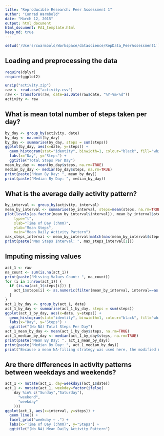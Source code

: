 ```yaml
---
title: "Reproducible Research: Peer Assessment 1"
author: "Conrad Warmbold"
date: "March 12, 2015"
output: html_document
html_document: PA1_template.html
keep_md: true
---
```


```r
setwd('/Users/cwarmbold/Workspace/datascience/RepData_PeerAssessment1')
```

## Loading and preprocessing the data

```r
require(dplyr)
require(ggplot2)
```

```r
unzip("activity.zip")
raw <- read.csv("activity.csv")
raw <- transform(raw, date=as.Date(raw$date, "%Y-%m-%d"))
activity <- raw
```

## What is mean total number of steps taken per day?

```r
by_day <- group_by(activity, date)
by_day <- na.omit(by_day)
by_day <- summarise(by_day, steps = sum(steps))
ggplot(by_day, aes(x=date, y=steps)) +
  geom_histogram(stat="identity", binwidth=1, colour="black", fill="white") +
  labs(x="Day", y="Steps") +
  ggtitle("Total Steps Per Day")
mean_by_day <- mean(by_day$steps, na.rm=TRUE)
median_by_day <- median(by_day$steps, na.rm=TRUE)
print(paste("Mean By Day: ", mean_by_day))
print(paste("Median By Day: ", median_by_day))
```

## What is the average daily activity pattern?

```r
by_interval <- group_by(activity, interval)
mean_by_interval <- summarise(by_interval, steps=mean(steps, na.rm=TRUE))
plot(levels(as.factor(mean_by_interval$interval)), mean_by_interval$steps, 
    type="l",
    xlab="Time of Day (:hmm)",
    ylab="Mean Steps",
    main="Mean Daily Activity Pattern")
max_steps_interval <- mean_by_interval[match(max(mean_by_interval$steps), mean_by_interval$steps),]
print(paste("Max Steps Interval: ", max_steps_interval[1]))
```

## Imputing missing values

```r
act_1 <- raw
na_count <- sum(is.na(act_1))
print(paste("Missing Values Count: ", na_count))
for (i in 1:nrow(act_1)) {
  if (is.na(act_1$steps[i])) {
    act_1$steps[i] <- as.numeric(filter(mean_by_interval, interval==as.numeric(act_1[i,][3]))[2])
  }
}
act_1_by_day <- group_by(act_1, date)
act_1_by_day <- summarise(act_1_by_day, steps = sum(steps))
ggplot(act_1_by_day, aes(x=date, y=steps)) +
  geom_histogram(stat="identity", binwidth=1, colour="black", fill="white") +
  labs(x="Day", y="Steps") +
  ggtitle("(No NA) Total Steps Per Day")
act_1_mean_by_day <- mean(act_1_by_day$steps, na.rm=TRUE)
act_1_median_by_day <- median(act_1_by_day$steps, na.rm=TRUE)
print(paste("Mean By Day: ", act_1_mean_by_day))
print(paste("Median By Day: ", act_1_median_by_day))
print("Because a mean NA-filling strategy was used here, the modified mean remains; modified total steps and median increase.")
```

## Are there differences in activity patterns between weekdays and weekends?

```r
act_1 <- mutate(act_1, day=weekdays(act_1$date))
act_1 <- mutate(act_1, weekday=factor(ifelse(
    day %in% c("Sunday","Saturday"),
      "weekend",
      "weekday"
    )))
ggplot(act_1, aes(x=interval, y=steps)) + 
  geom_line() + 
  facet_grid("weekday ~ .") +
  labs(x="Time of Day (:hmm)", y="Steps") +
  ggtitle("(No NA) Mean Daily Activity Pattern")
```
